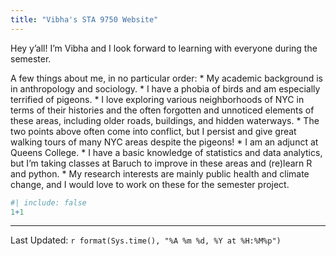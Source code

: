 ```yaml
---
title: "Vibha's STA 9750 Website"
---
```


Hey y'all! I'm Vibha and I look forward to learning with everyone during the semester. 

A few things about me, in no particular order:
* My academic background is in anthropology and sociology.
* I have a phobia of birds and am especially terrified of pigeons. 
* I love exploring various neighborhoods of NYC in terms of their histories and the often forgotten and unnoticed elements of these areas, including older roads, buildings, and hidden waterways.
* The two points above often come into conflict, but I persist and give great walking tours of many NYC areas despite the pigeons!
* I am an adjunct at Queens College.
* I have a basic knowledge of statistics and data analytics, but I'm taking classes at Baruch to improve in these areas and (re)learn R and python.
* My research interests are mainly public health and climate change, and I would love to work on these for the semester project.


```r
#| include: false
1+1
```
--------------
Last Updated: `r format(Sys.time(), "%A %m %d, %Y at %H:%M%p")`
